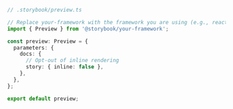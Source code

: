 ```ts
// .storybook/preview.ts

// Replace your-framework with the framework you are using (e.g., react, vue3)
import { Preview } from '@storybook/your-framework';

const preview: Preview = {
  parameters: {
    docs: {
      // Opt-out of inline rendering
      story: { inline: false },
    },
  },
};

export default preview;
```
